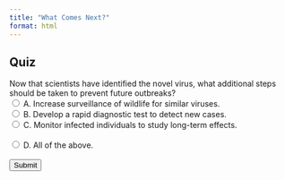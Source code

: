 ```yaml
---
title: "What Comes Next?"
format: html
---
```


## Quiz

<form id="quiz">
    <label for="question1">Now that scientists have identified the novel virus, what additional steps should be taken to prevent future outbreaks?</label><br>
    <input type="radio" id="answer1" name="question1" value="A"> A. Increase surveillance of wildlife for similar viruses.<br>
    <input type="radio" id="answer2" name="question1" value="B"> B. Develop a rapid diagnostic test to detect new cases.<br>
    <input type="radio" id="answer3" name="question1" value="C"> C. Monitor infected individuals to study long-term effects.<br>
    <br>
    <input type="radio" id="answer4" name="question1" value="D"> D. All of the above.<br>
    <br>
    <input type="button" value="Submit" onclick="checkAnswers()">
</form>

<p id="result"></p>

<script>
    function checkAnswers() {
        var correct = document.getElementById('answer4').checked;
        var resultText = correct ? "Correct! A comprehensive response requires multiple approaches. What do you think? What other approaches could be used in addition to surveillance to detect future threats, rapid testing for public health control, and studying long-term effects to understand the virus impact? How could we bring routine sequencing for genomic surveillance into the picture?" : "Incorrect. Think carefully!";
        document.getElementById('result').innerText = resultText;
    }
</script>